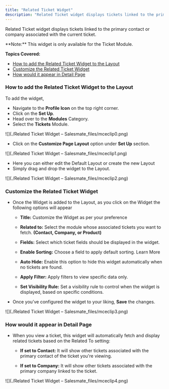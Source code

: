 ```yaml
---
title: "Related Ticket Widget"
description: "Related Ticket widget displays tickets linked to the primary contact or company associated with the current ticket...."
---
```


Related Ticket widget displays tickets linked to the primary contact or company associated with the current ticket.

<Note>
**Note:** This widget is only available for the Ticket Module.
</Note>

**Topics Covered:**

*   [How to add the Related Ticket Widget to the Layout](https://support.salesmate.io/hc/en-us/articles/36447187217817-Related-Ticket-Widget#01J5D8HMXCHT1E79CV6ZMN1MV3)
*   [Customize the Related Ticket Widget](https://support.salesmate.io/hc/en-us/articles/36447187217817-Related-Ticket-Widget#h_01J5D8QPY90AASGGX0KDMT7ED1)
*   [How would it appear in Detail Page](https://support.salesmate.io/hc/en-us/articles/36447187217817-Related-Ticket-Widget#h_01J5D9VEXY6GNW9Y78YA15V8V7)

### How to add the Related Ticket Widget to the Layout

To add the widget,

*   Navigate to the **Profile Icon** on the top right corner.
*   Click on the **Set Up**.
*   Head over to the **Modules** Category.
*   Select the **Tickets** Module.

![](./Related Ticket Widget – Salesmate_files/mceclip0.png)

*   Click on the **Customize Page Layout** option under **Set Up** section.

![](./Related Ticket Widget – Salesmate_files/mceclip1.png)

*   Here you can either edit the Default Layout or create the new Layout 
*   Simply drag and drop the widget to the Layout.

![](./Related Ticket Widget – Salesmate_files/mceclip2.png)

### Customize the Related Ticket Widget

*   Once the Widget is added to the Layout, as you click on the Widget the following options will appear
    *   **Title:** Customize the Widget as per your preference
    *   **Related to:** Select the module whose associated tickets you want to fetch. **(Contact, Company, or Product)**
    *   **Fields:** Select which ticket fields should be displayed in the widget.
    *   **Enable Sorting:** Choose a field to apply default sorting. Learn More
        
    *   **Auto Hide:** Enable this option to hide this widget automatically when no tickets are found.
    *   **Apply Filter:** Apply filters to view specific data only.
        
    *   **Set Visibility Rule:** Set a visibility rule to control when the widget is displayed, based on specific conditions.
        
*   Once you’ve configured the widget to your liking, **Save** the changes.
    

![](./Related Ticket Widget – Salesmate_files/mceclip3.png)

### How would it appear in Detail Page

*   When you view a ticket, this widget will automatically fetch and display related tickets based on the Related To setting:
    
    *   **If set to Contact:** It will show other tickets associated with the primary contact of the ticket you're viewing.
        
    *   **If set to Company:** It will show other tickets associated with the primary company linked to the ticket.
        

![](./Related Ticket Widget – Salesmate_files/mceclip4.png)